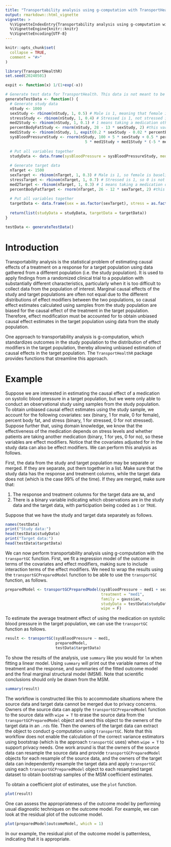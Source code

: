 ```yaml
---
title: "Transportability analysis using g-computation with TransportHealthR"
output: rmarkdown::html_vignette
vignette: >
  %\VignetteIndexEntry{Transportability analysis using g-computation with TransportHealthR}
  %\VignetteEngine{knitr::knitr}
  %\VignetteEncoding{UTF-8}
---
```


```r
knitr::opts_chunk$set(
  collapse = TRUE,
  comment = "#>"
)
```

```r
library(TransportHealthR)
set.seed(20240501)

expit <- function(x) 1/(1+exp(-x))

# Generate test data for TransportHealth. This data is not meant to be officially put in the package. It is simply to test whether the implemented functions in the package accept the correct inputs and outputs.
generateTestData <- function() {
  # Generate study data
  nStudy <- 1000
  sexStudy <- rbinom(nStudy, 1, 0.5) # Male is 1, meaning that female is baseline (0)
  stressStudy <- rbinom(nStudy, 1, 0.4) # Stressed is 1, not stressed is 0
  med2Study <- rbinom(nStudy, 1, 0.1) # 1 means taking a medication other than the one under investigation, 0 means not taking another medication
  percentBodyFatStudy <- rnorm(nStudy, 28 - 13 * sexStudy, 2) #this variable is the percent of body fat each participant has
  med1Study <- rbinom(nStudy, 1, expit(0.2 * sexStudy - 0.02 * percentBodyFatStudy + 0.1 * stressStudy)) #this variable is the main intervention or treatment being studied. 1 means the participant is receiving the medication under investigation, 0 means they are not.
  sysBloodPressureStudy <- rnorm(nStudy, 100 + 5 * sexStudy + 0.5 * percentBodyFatStudy + 5 * stressStudy -
                                   5 * med1Study + med1Study * (-5 * med2Study + 7 * stressStudy)) #this variable is the main outcome. It is a continuous measure of systolic blood pressure
  
  # Put all variables together
  studyData <- data.frame(sysBloodPressure = sysBloodPressureStudy, med1 = as.factor(med1Study), sex = as.factor(sexStudy), stress = as.factor(stressStudy), med2 = as.factor(med2Study), percentBodyFat = percentBodyFatStudy)
  
  # Generate target data
  nTarget <- 1500
  sexTarget <- rbinom(nTarget, 1, 0.3) # Male is 1, so female is baseline (0)
  stressTarget <- rbinom(nTarget, 1, 0.7) # Stressed is 1, so 0 is not stressed
  med2Target <- rbinom(nTarget, 1, 0.3) # 1 means taking a medication other than the one under investigation, 0 means not taking another medication
  percentBodyFatTarget <- rnorm(nTarget, 26 - 12 * sexTarget, 2) #this variable is the percent of body fat each participant has
  
  # Put all variables together
  targetData <- data.frame(sex = as.factor(sexTarget), stress = as.factor(stressTarget), med2 = as.factor(med2Target), percentBodyFat = percentBodyFatTarget)
  
  return(list(studyData = studyData, targetData = targetData))
}

testData <- generateTestData()
```

# Introduction

Transportability analysis is the statistical problem of estimating causal effects of a treatment on a response for a target population using data gathered from a different population (i.e. the study population). It is used to apply findings from a randomized clinical trial to a population with substantially different characteristics, particularly when it is too difficult to collect data from the population of interest. Marginal causal effects of the study and target populations are often not equal due to the different distributions of effect modifiers between the two populations, so causal effect estimates calculated using samples from the study population are biased for the causal effect of the treatment in the target population. Therefore, effect modification must be accounted for to obtain unbiased causal effect estimates in the target population using data from the study population.

One approach to transportability analysis is g-computation, which standardizes outcomes in the study population to the distribution of effect modifiers in the target population, thereby allowing unbiased estimation of causal effects in the target population. The `TransportHealthR` package provides functions that streamline this approach.

# Example

Suppose we are interested in estimating the causal effect of a medication on systolic blood pressure in a target population, but we were only able to conduct an observational study using samples from the study population. To obtain unbiased causal effect estimates using the study sample, we account for the following covariates: sex (binary, 1 for male, 0 for female), percent body fat, and stress (binary, 1 for stressed, 0 for not stressed). Suppose further that, using domain knowledge, we know that the effectiveness of the medication depends on stress levels and whether patients are taking another medication (binary, 1 for yes, 0 for no), so these variables are effect modifiers. Notice that the covariates adjusted for in the study data can also be effect modifiers. We can perform this analysis as follows.

<!-- Quang, this next part isn't totally clear. It sounds like if they are in separate files, they need to be merged, is that right? If by list you mean make a list of dataframes in R, I would specify that because list could be interpreted in different ways.-->

First, the data from the study and target population may be separate or merged. If they are separate, put them together in a list. Make sure that the study data has the response and treatment columns, while the target data does not (which is the case 99\% of the time). If they are merged, make sure that:

1. The response and treatment columns for the target data are `NA`, and
2. There is a binary variable indicating which observations are in the study data and the target data, with participation being coded as `1` or `TRUE`.

Suppose that we have the study and target data separately as follows.

```r
names(testData)
print("Study data:")
head(testData$studyData)
print("Target data:")
head(testData$targetData)

```

We can now perform transportability analysis using g-computation with the `transportGC` function. First, we fit a regression model of the outcome in terms of the covariates and effect modifiers, making sure to include interaction terms of the effect modifiers. We need to wrap the results using the `transportGCPreparedModel` function to be able to use the `transportGC` function, as follows.

<!-- Should we include these variable names in the example description above to help readers follow along? Or add a table below the example description listing the variable names -->

```r
preparedModel <- transportGCPreparedModel(sysBloodPressure ~ med1 + sex + stress + percentBodyFat + med1:stress + med1:med2,
                                          treatment = "med1",
                                          family = gaussian,
                                          studyData = testData$studyData,
                                          wipe = F)
```

To estimate the average treatment effect of using the medication on systolic blood pressure in the target population, we can use the `transportGC` function as follows.

```r
result <- transportGC(sysBloodPressure ~ med1,
                      preparedModel,
                      testData$targetData)
```

To show the results of the analysis, use `summary` like you would for `lm` when fitting a linear model. Using `summary` will print out the variable names of the treatment and the response, and summaries of the fitted outcome model and the final marginal structural model (MSM). Note that scientific conclusions should only be drawn from the MSM.

```r
summary(result)
```

The workflow is constructed like this to accommodate situations where the source data and target data cannot be merged due to privacy concerns. Owners of the source data can apply the `transportGCPreparedModel` function to the source data with `wipe = T` to erase the source data from the `transportGCPreparedModel` object and send this object to the owners of the target data in an `.rds` file. Then the owners of the target data can extract the object to conduct g-computation using `transportGC`. Note that this workflow does not enable the calculation of the correct variance estimators using bootstrap (which is the approach `transportGC` uses) when `wipe = T` to support privacy needs. One work around is that the owners of the source data can resample the source data and provide `transportGCPreparedModel` objects for each resample of the source data, and the owners of the target data can independently resample the target data and apply `transportGC` using each `transportGCPreparedModel` object to each resampled target dataset to obtain bootstrap samples of the MSM coefficient estimates.

To obtain a coefficient plot of estimates, use the `plot` function.

```r
plot(result)
```

One can assess the appropriateness of the outcome model by performing usual diagnostic techniques on the outcome model. For example, we can look at the residual plot of the outcome model.

```r
plot(preparedModel$outcomeModel, which = 1)
```

In our example, the residual plot of the outcome model is patternless, indicating that it is appropriate.